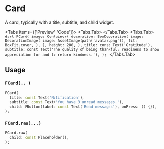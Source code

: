 
# Card
A card, typically with a title, subtitle, and child widget.

<LinkBadgeGroup>
    <LinkBadge label="API Reference" href=""/>
</LinkBadgeGroup>

<Tabs items={['Preview', 'Code']}>
  <Tabs.Tab>
      <Widget name='card' query={{}}  height={400}/>
  </Tabs.Tab>
  <Tabs.Tab>
      ```dart
      FCard(
        image: Container(
          decoration: BoxDecoration(
            image: DecorationImage(
              image: AssetImage(path('avatar.png')),
              fit: BoxFit.cover,
            ),
          ),
          height: 200,
        ),
        title: const Text('Gratitude'),
        subtitle: const Text('The quality of being thankful; readiness to show appreciation for and to return kindness.'),
      );
      ```
  </Tabs.Tab>
</Tabs>

## Usage

### `FCard(...)`

```dart
FCard(
  title: const Text('Notification'),
  subtitle: const Text('You have 3 unread messages.'),
  child: FButton(label: const Text('Read messages'), onPress: () {}),
);
```

### `FCard.raw(...)`

```dart
FCard.raw(
  child: const Placeholder(),
);
```
